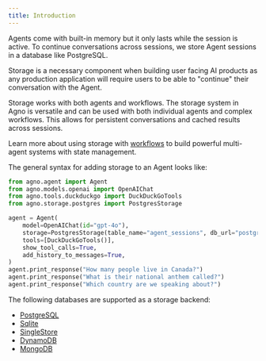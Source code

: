 ```yaml
---
title: Introduction
---
```


Agents come with built-in memory but it only lasts while the session is active. To continue conversations across sessions, we store Agent sessions in a database like PostgreSQL.

Storage is a necessary component when building user facing AI products as any production application will require users to be able to "continue" their conversation with the Agent.

<Note>
Storage works with both agents and workflows.
The storage system in Agno is versatile and can be used with both individual agents and complex workflows. This allows for persistent conversations and cached results across sessions.

Learn more about using storage with [workflows](/workflows/) to build powerful multi-agent systems with state management.
</Note>

The general syntax for adding storage to an Agent looks like:

```python storage.py
from agno.agent import Agent
from agno.models.openai import OpenAIChat
from agno.tools.duckduckgo import DuckDuckGoTools
from agno.storage.postgres import PostgresStorage

agent = Agent(
    model=OpenAIChat(id="gpt-4o"),
    storage=PostgresStorage(table_name="agent_sessions", db_url="postgresql+psycopg://ai:ai@localhost:5532/ai"),
    tools=[DuckDuckGoTools()],
    show_tool_calls=True,
    add_history_to_messages=True,
)
agent.print_response("How many people live in Canada?")
agent.print_response("What is their national anthem called?")
agent.print_response("Which country are we speaking about?")
```

The following databases are supported as a storage backend:

- [PostgreSQL](/storage/postgres)
- [Sqlite](/storage/sqlite)
- [SingleStore](/storage/singlestore)
- [DynamoDB](/storage/dynamodb)
- [MongoDB](/storage/mongodb)
